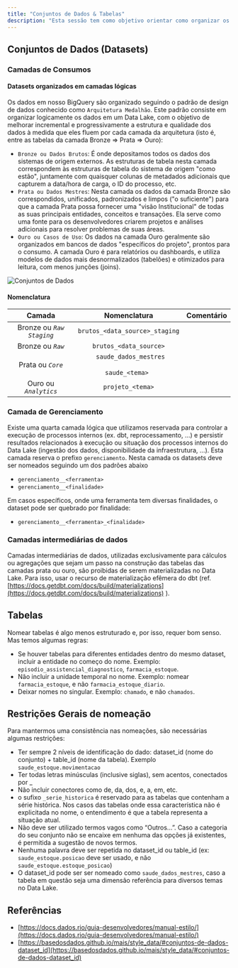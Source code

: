 ```yaml
---
title: "Conjuntos de Dados & Tabelas"
description: "Esta sessão tem como objetivo orientar como organizar os dados no Data Lake de modo que seja possível identificar rapidamente a essência dos conjuntos de dados e tabelas disponíveis."
---
```


## Conjuntos de Dados (Datasets)

### Camadas de Consumos

#### Datasets organizados em camadas lógicas

Os dados em nosso BigQuery são organizado seguindo o padrão de design de dados conhecido como `Arquitetura Medalhão`. Este padrão consiste em organizar logicamente os dados em um Data Lake, com o objetivo de melhorar incremental e progressivamente a estrutura e qualidade dos dados à medida que eles fluem por cada camada da arquitetura (isto é, entre as tabelas da camada Bronze ⇒ Prata ⇒ Ouro):

- `Bronze ou Dados Brutos`: É onde depositamos todos os dados dos sistemas de origem externos. As estruturas de tabela nesta camada correspondem às estruturas de tabela do sistema de origem "como estão", juntamente com quaisquer colunas de metadados adicionais que capturem a data/hora de carga, o ID do processo, etc.
- `Prata ou Dados Mestres`: Nesta camada os dados da camada Bronze são correspondidos, unificados, padronizados e limpos ("o suficiente") para que a camada Prata possa fornecer uma "visão Institucional" de todas as suas principais entidades, conceitos e transações. Ela serve como uma fonte para os desenvolvedores criarem projetos e análises adicionais para resolver problemas de suas áreas.
- `Ouro ou Casos de Uso`: Os dados na camada Ouro geralmente são organizados em bancos de dados "específicos do projeto", prontos para o consumo. A camada Ouro é para relatórios ou dashboards, e utiliza modelos de dados mais desnormalizados (tabelões) e otimizados para leitura, com menos junções (joins).

![Conjuntos de Dados](../../images/guia-de-desenvolvimento/guia-de-estilo/datasets.png)

#### Nomenclatura

| Camada                                              | Nomenclatura                                                                   | Comentário |
| --------------------------------------------------- | ------------------------------------------------------------------------------ | ---------- |
| <div align="center">Bronze ou _`Raw Staging`_</div> | <div align="center">`brutos_<data_source>_staging` </div>                      |            |
| <div align="center">Bronze ou _`Raw`_</div>         | <div align="center">`brutos_<data_source>` </div>                              |            |
| <div align="center">Prata ou _`Core`_</div>         | <div align="center">` saude_dados_mestres` <br /> <br /> `saude_<tema> `</div> |            |
| <div align="center">Ouro ou _`Analytics`_</div>     | <div align="center">`projeto_<tema>` </div>                                    |            |

### Camada de Gerenciamento

Existe uma quarta camada lógica que utilizamos reservada para controlar a execução de processos internos (ex. dbt, reprocessamento, ...) e persistir resultados relacionados à execução ou situação dos processos internos do Data Lake (ingestão dos dados, disponibilidade da infraestrutura, ...). Esta camada reserva o prefixo `gerenciamento`. Nesta camada os datasets deve ser nomeados seguindo um dos padrões abaixo

- `gerenciamento__<ferramenta>`
- `gerenciamento__<finalidade>`

Em casos específicos, onde uma ferramenta tem diversas finalidades, o dataset pode ser quebrado por finalidade:

- `gerenciamento__<ferramenta>_<finalidade>`

### Camadas intermediárias de dados

Camadas intermediárias de dados, utilizadas exclusivamente para cálculos ou agregações que sejam um passo na construção das tabelas das camadas prata ou ouro, são proibidas de serem materializadas no Data Lake. Para isso, usar o recurso de materialização efêmera do dbt (ref. [https://docs.getdbt.com/docs/build/materializations](https://docs.getdbt.com/docs/build/materializations) ).

## Tabelas

Nomear tabelas é algo menos estruturado e, por isso, requer bom senso. Mas temos algumas regras:

- Se houver tabelas para diferentes entidades dentro do mesmo dataset, incluir a entidade no começo do nome. Exemplo: `episodio_assistencial_diagnostico`, `farmacia_estoque`.
- Não incluir a unidade temporal no nome. Exemplo: nomear `farmacia_estoque`, e não `farmacia_estoque_diario`.
- Deixar nomes no singular. Exemplo: `chamado`, e não `chamados`.

## Restrições Gerais de nomeação

Para mantermos uma consistência nas nomeações, são necessárias algumas restrições:

- Ter sempre 2 níveis de identificação do dado: dataset_id (nome do conjunto) + table_id (nome da tabela). Exemplo `saude_estoque.movimentacao`
- Ter todas letras minúsculas (inclusive siglas), sem acentos, conectados por \_
- Não incluir conectores como de, da, dos, e, a, em, etc.
- o sufixo `_serie_historica` é reservado para as tabelas que contenham a série histórica. Nos casos das tabelas onde essa característica não é explicitada no nome, o entendimento é que a tabela representa a situação atual.
- Não deve ser utilizado termos vagos como “Outros…”. Caso a categoria do seu conjunto não se encaixe em nenhuma das opções já existentes, é permitida a sugestão de novos termos.
- Nenhuma palavra deve ser repetida no dataset_id ou table_id (ex: `saude_estoque.posicao` deve ser usado, e não `saude_estoque.estoque_posicao`)
- O dataset_id pode ser ser nomeado como `saude_dados_mestres`, caso a tabela em questão seja uma dimensão referência para diversos temas no Data Lake.

## Referências

- [https://docs.dados.rio/guia-desenvolvedores/manual-estilo/](https://docs.dados.rio/guia-desenvolvedores/manual-estilo/)
- [https://basedosdados.github.io/mais/style_data/#conjuntos-de-dados-dataset_id](https://basedosdados.github.io/mais/style_data/#conjuntos-de-dados-dataset_id)

